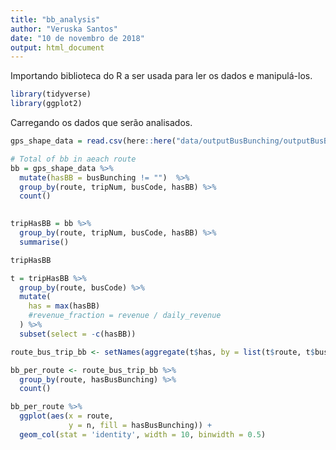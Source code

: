 ```yaml
---
title: "bb_analysis"
author: "Veruska Santos"
date: "10 de novembro de 2018"
output: html_document
---
```

Importando biblioteca do R a ser usada para ler os dados e manipulá-los.

```r
library(tidyverse)
library(ggplot2)

```

Carregando os dados que serão analisados.


```r
gps_shape_data = read.csv(here::here("data/outputBusBunching/outputBusBunching-2017-04-30.csv"))

```


```r
# Total of bb in aeach route
bb = gps_shape_data %>%
  mutate(hasBB = busBunching != "")  %>%
  group_by(route, tripNum, busCode, hasBB) %>%
  count()
  

tripHasBB = bb %>%
  group_by(route, tripNum, busCode, hasBB) %>%
  summarise()

tripHasBB

t = tripHasBB %>% 
  group_by(route, busCode) %>% 
  mutate(
    has = max(hasBB) 
    #revenue_fraction = revenue / daily_revenue
  ) %>%
  subset(select = -c(hasBB))

route_bus_trip_bb <- setNames(aggregate(t$has, by = list(t$route, t$busCode, t$tripNum), max), c("route", "busCode", "tripNum", "hasBusBunching"))

bb_per_route <- route_bus_trip_bb %>%
  group_by(route, hasBusBunching) %>%
  count()

```

```r
bb_per_route %>%
  ggplot(aes(x = route,
             y = n, fill = hasBusBunching)) + 
  geom_col(stat = 'identity', width = 10, binwidth = 0.5)

```


